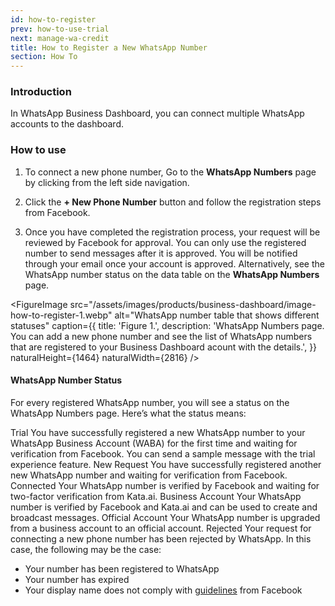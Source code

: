 ```yaml
---
id: how-to-register
prev: how-to-use-trial
next: manage-wa-credit
title: How to Register a New WhatsApp Number
section: How To
---
```


### Introduction

In WhatsApp Business Dashboard, you can connect multiple WhatsApp accounts to the dashboard.

### How to use

1. To connect a new phone number, Go to the **WhatsApp Numbers** page by clicking from the left side navigation.

2. Click the **+ New Phone Number** button and follow the registration steps from Facebook.

3. Once you have completed the registration process, your request will be reviewed by Facebook for approval. You can only use the registered number to send messages after it is approved. You will be notified through your email once your account is approved. Alternatively, see the WhatsApp number status on the data table on the **WhatsApp Numbers** page.

<FigureImage
  src="/assets/images/products/business-dashboard/image-how-to-register-1.webp"
  alt="WhatsApp number table that shows different statuses"
  caption={{
    title: 'Figure 1.',
    description:
      'WhatsApp Numbers page. You can add a new phone number and see the list of WhatsApp numbers that are registered to your Business Dashboard acount with the details.',
  }}
  naturalHeight={1464}
  naturalWidth={2816}
/>

#### WhatsApp Number Status

For every registered WhatsApp number, you will see a status on the WhatsApp Numbers page. Here’s what the status means:

<Table className="bordered">
  <TableBody>
    <TableBodyRow>
      <TableBodyCell>Trial</TableBodyCell>
      <TableBodyCell>
        You have successfully registered a new WhatsApp number to your WhatsApp Business Account (WABA) for the first
        time and waiting for verification from Facebook. You can send a sample message with the trial experience
        feature.
      </TableBodyCell>
    </TableBodyRow>
    <TableBodyRow>
      <TableBodyCell>New Request</TableBodyCell>
      <TableBodyCell>
        You have successfully registered another new WhatsApp number and waiting for verification from Facebook.
      </TableBodyCell>
    </TableBodyRow>
    <TableBodyRow>
      <TableBodyCell>Connected</TableBodyCell>
      <TableBodyCell>
        Your WhatsApp number is verified by Facebook and waiting for two-factor verification from Kata.ai.
      </TableBodyCell>
    </TableBodyRow>
    <TableBodyRow>
      <TableBodyCell>Business Account</TableBodyCell>
      <TableBodyCell>
        Your WhatsApp number is verified by Facebook and Kata.ai and can be used to create and broadcast messages.
      </TableBodyCell>
    </TableBodyRow>
    <TableBodyRow>
      <TableBodyCell>Official Account</TableBodyCell>
      <TableBodyCell>Your WhatsApp number is upgraded from a business account to an official account.</TableBodyCell>
    </TableBodyRow>
    <TableBodyRow>
      <TableBodyCell>Rejected</TableBodyCell>
      <TableBodyCell>
        Your request for connecting a new phone number has been rejected by WhatsApp. In this case, the following may be
        the case:
        <ul>
          <li>Your number has been registered to WhatsApp</li>
          <li>Your number has expired</li>
          <li>
            Your display name does not comply with
            <a href="https://developers.facebook.com/docs/whatsapp/guides/display-name">guidelines</a> from Facebook
          </li>
        </ul>
      </TableBodyCell>
    </TableBodyRow>
  </TableBody>
</Table>
